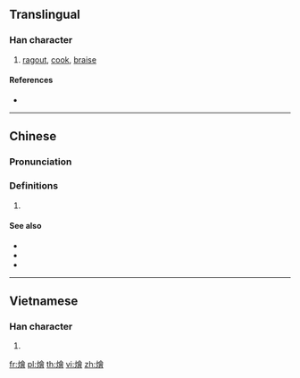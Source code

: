 {{character info/new}}
{{also|烩}}
==Translingual==

===Han character===
{{Han char|rn=86|rad=火|as=13|sn=17|four=98866|canj=FOMA}}

# [[ragout]], [[cook]], [[braise]]

====References====
* {{Han ref|kx=0685.201|dkj=19503|hdz=32241.070|uh=71F4|ud=29172|bh=C0ED|bd=49389}}

----

==Chinese==
{{zh-forms|s=烩}}

===Pronunciation===
{{zh-pron
|m=huì
|c=wui6
|h=pfs=
|md=
|mn=
|w=
|mc=
|oc=
|cat=
}}

===Definitions===
{{zh-hanzi}}

# {{rfdef|lang=zh}}

====See also====
* {{zh-l|燉}}
* {{zh-l|扒|tr=pá}}
* {{zh-l|蒸}}

----

==Vietnamese==

===Han character===
{{vi-hantu|[[quái]], [[dõi]], [[dọi]], [[giõi]], [[giọi]], [[khoái]], [[rọi]]|rs=火13}}

# {{defn|lang=vi|sort=火13}}

[[fr:燴]]
[[pl:燴]]
[[th:燴]]
[[vi:燴]]
[[zh:燴]]